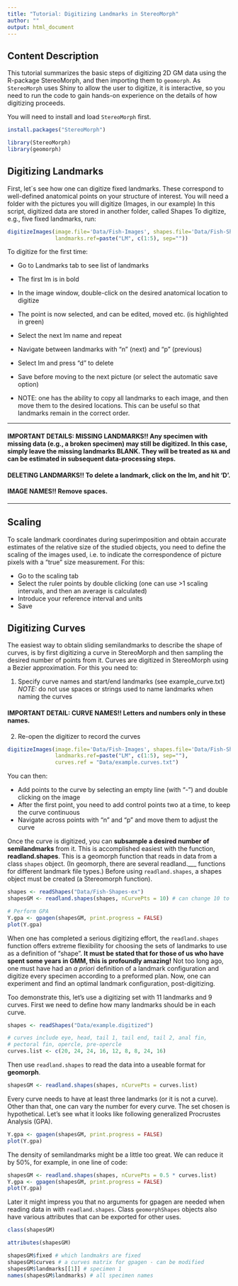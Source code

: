 ```yaml
---
title: "Tutorial: Digitizing Landmarks in StereoMorph"
author: ""
output: html_document
---
```


## **Content Description**

This tutorial summarizes the basic steps of digitizing 2D GM data using the R-package StereoMorph, and then importing them to `geomorph`. As `StereoMorph` uses Shiny to allow the user to digitize, it is interactive, so you need to run the code to gain hands-on experience on the details of how digitizing proceeds.

You will need to install and load `StereoMorph` first.
```r
install.packages("StereoMorph")

```

```r
library(StereoMorph)
library(geomorph)

```


## **Digitizing Landmarks**

First, let´s see how one can digitize fixed landmarks. These correspond to well-defined anatomical points on your structure of interest. You will need a folder with the pictures you will digitize (Images, in our example)
In this script, digitized data are stored in another folder, called Shapes
To digitize, e.g., five fixed landmarks, run: 
```r
digitizeImages(image.file='Data/Fish-Images', shapes.file='Data/Fish-Shapes-ex',
               landmarks.ref=paste("LM", c(1:5), sep=""))
```

To digitize for the first time:

* Go to Landmarks tab to see list of landmarks
* The first lm is in bold
* In the image window, double-click on the desired anatomical location to digitize
* The point is now selected, and can be edited, moved etc. (is highlighted in green)
* Select the next lm name and repeat
* Navigate between landmarks with "n" (next) and "p" (previous)
* Select lm and press "d" to delete
* Save before moving to the next picture (or select the automatic save option)

* NOTE: one has the ability to copy all landmarks to each image, and then move them to the desired locations. This can be useful so that landmarks remain in the correct order.

---

#### **IMPORTANT DETAILS: MISSING LANDMARKS!!** Any specimen with missing data (e.g., a broken specimen) may still be digitized. In this case, simply leave the missing landmarks **BLANK**. They will be treated as `NA` and can be estimated in subsequent data-processing steps.

#### **DELETING LANDMARKS!!** To delete a landmark, click on the lm, and hit 'D'.

#### **IMAGE NAMES!!** Remove spaces.

---

## **Scaling**

To scale landmark coordinates during superimposition and obtain accurate estimates of the relative size of the studied objects, you need to define the scaling of the images used, i.e. to indicate the correspondence of picture pixels with a "true" size measurement. For this: 

* Go to the scaling tab
* Select the ruler points by double clicking (one can use >1 scaling intervals, and then an average is calculated)
* Introduce your reference interval and units
* Save 

## **Digitizing Curves**

The easiest way to obtain sliding semilandmarks to describe the shape of curves, is by first digitizing a curve in StereoMorph and then sampling the desired number of points from it. Curves are digitized in StereoMorph using a Bezier approximation. For this you need to: 

1. Specify curve names and start/end landmarks (see example_curve.txt)
*NOTE:* do not use spaces or strings used to name landmarks when naming the curves

#### **IMPORTANT DETAIL: CURVE NAMES!!** Letters and numbers only in these names.

2. Re-open the digitizer to record the curves

```r
digitizeImages(image.file='Data/Fish-Images', shapes.file='Data/Fish-Shapes-ex',
               landmarks.ref=paste("LM", c(1:5), sep=""),
               curves.ref = "Data/example.curves.txt")
```

You can then:

* Add points to the curve by selecting an empty line (with "-") and double clicking on the image
* After the first point, you need to add control points two at a time, to keep the curve continuous
* Navigate across points with "n" and "p" and move them to adjust the curve

Once the curve is digitized, you can **subsample a desired number of semilandmarks** from it.  This is accomplished easiest with the function, **readland.shapes**.  This is a geomorph function that reads in data from a class `shapes` object.  (In geomorph, there are several readland.___ functions for different landmark file types.)  Before using `readland.shapes`, a shapes object must be created (a Stereomorph function).
```r

shapes <- readShapes("Data/Fish-Shapes-ex")
shapesGM <- readland.shapes(shapes, nCurvePts = 10) # can change 10 to a different number

# Perform GPA
Y.gpa <- gpagen(shapesGM, print.progress = FALSE)
plot(Y.gpa)

```

When one has completed a serious digitizing effort, the `readland.shapes` function offers extreme flexibility for choosing the sets of landmarks to use as a definition of "shape".  **It must be stated that for those of us who have spent some years in GMM, this is profoundly amazing!**  Not too long ago, one must have had an *a priori* definition of a landmark configuration and digitize every specimen according to a preformed plan.  Now, one can experiment and find an optimal landmark configuration, post-digitizing.

Too demonstrate this, let's use a digitizing set with 11 landmarks and 9 curves.  First we need to define how many landmarks should be in each curve.

```r

shapes <- readShapes("Data/example.digitized")

# curves include eye, head, tail 1, tail end, tail 2, anal fin, 
# pectoral fin, opercle, pre-opercle
curves.list <- c(20, 24, 24, 16, 12, 8, 8, 24, 16)

```

Then use `readland.shapes` to read the data into a useable format for **geomorph**.

```r

shapesGM <- readland.shapes(shapes, nCurvePts = curves.list)

```

Every curve needs to have at least three landmarks (or it is not a curve).  Other than that, one can vary the number for every curve.  The set chosen is hypothetical.  Let's see what it looks like following generalized Procrustes Analysis (GPA).

```r

Y.gpa <- gpagen(shapesGM, print.progress = FALSE)
plot(Y.gpa)

```

The density of semilandmarks might be a little too great.  We can reduce it by 50%, for example, in one line of code:

```r

shapesGM <- readland.shapes(shapes, nCurvePts = 0.5 * curves.list)
Y.gpa <- gpagen(shapesGM, print.progress = FALSE)
plot(Y.gpa)

```

Later it might impress you that no arguments for gpagen are needed when reading data in with `readland.shapes`.  Class `geomorphShapes` objects also have various attributes that can be exported for other uses.

```r
class(shapesGM)

attributes(shapesGM)

shapesGM$fixed # which landmakrs are fixed
shapesGM$curves # a curves matrix for gpagen - can be modified
shapesGM$landmarks[[1]] # specimen 1
names(shapesGM$landmarks) # all specimen names
```

